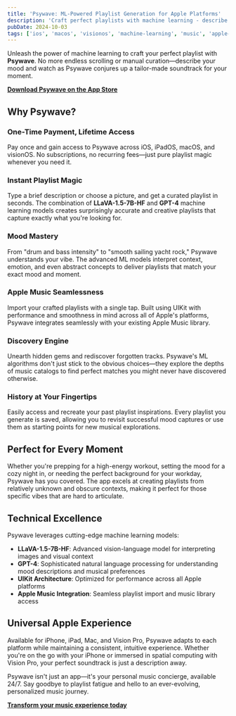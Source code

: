 ```yaml
---
title: 'Psywave: ML-Powered Playlist Generation for Apple Platforms'
description: 'Craft perfect playlists with machine learning - describe your mood and get curated soundtracks using LLaVA and GPT-4 models across iOS, macOS, and visionOS'
pubDate: 2024-10-03
tags: ['ios', 'macos', 'visionos', 'machine-learning', 'music', 'apple-music', 'uikit', 'playlist-generation']
---
```


Unleash the power of machine learning to craft your perfect playlist with **Psywave**. No more endless scrolling or manual curation—describe your mood and watch as Psywave conjures up a tailor-made soundtrack for your moment.

[**Download Psywave on the App Store**](https://apps.apple.com/us/app/psywave/id6727000827)

## Why Psywave?

### One-Time Payment, Lifetime Access
Pay once and gain access to Psywave across iOS, iPadOS, macOS, and visionOS. No subscriptions, no recurring fees—just pure playlist magic whenever you need it.

### Instant Playlist Magic
Type a brief description or choose a picture, and get a curated playlist in seconds. The combination of **LLaVA-1.5-7B-HF** and **GPT-4** machine learning models creates surprisingly accurate and creative playlists that capture exactly what you're looking for.

### Mood Mastery
From "drum and bass intensity" to "smooth sailing yacht rock," Psywave understands your vibe. The advanced ML models interpret context, emotion, and even abstract concepts to deliver playlists that match your exact mood and moment.

### Apple Music Seamlessness
Import your crafted playlists with a single tap. Built using UIKit with performance and smoothness in mind across all of Apple's platforms, Psywave integrates seamlessly with your existing Apple Music library.

### Discovery Engine
Unearth hidden gems and rediscover forgotten tracks. Psywave's ML algorithms don't just stick to the obvious choices—they explore the depths of music catalogs to find perfect matches you might never have discovered otherwise.

### History at Your Fingertips
Easily access and recreate your past playlist inspirations. Every playlist you generate is saved, allowing you to revisit successful mood captures or use them as starting points for new musical explorations.

## Perfect for Every Moment

Whether you're prepping for a high-energy workout, setting the mood for a cozy night in, or needing the perfect background for your workday, Psywave has you covered. The app excels at creating playlists from relatively unknown and obscure contexts, making it perfect for those specific vibes that are hard to articulate.

## Technical Excellence

Psywave leverages cutting-edge machine learning models:

- **LLaVA-1.5-7B-HF**: Advanced vision-language model for interpreting images and visual context
- **GPT-4**: Sophisticated natural language processing for understanding mood descriptions and musical preferences
- **UIKit Architecture**: Optimized for performance across all Apple platforms
- **Apple Music Integration**: Seamless playlist import and music library access

## Universal Apple Experience

Available for iPhone, iPad, Mac, and Vision Pro, Psywave adapts to each platform while maintaining a consistent, intuitive experience. Whether you're on the go with your iPhone or immersed in spatial computing with Vision Pro, your perfect soundtrack is just a description away.

Psywave isn't just an app—it's your personal music concierge, available 24/7. Say goodbye to playlist fatigue and hello to an ever-evolving, personalized music journey.

[**Transform your music experience today**](https://apps.apple.com/us/app/psywave/id6727000827)